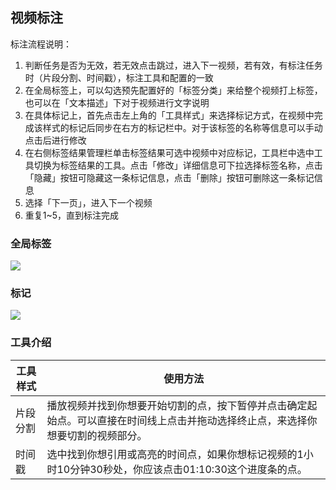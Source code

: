
## 视频标注

标注流程说明：

1. 判断任务是否为无效，若无效点击跳过，进入下一视频，若有效，有标注任务时（片段分割、时间戳），标注工具和配置的一致
2. 在全局标签上，可以勾选预先配置好的「标签分类」来给整个视频打上标签，也可以在「文本描述」下对于视频进行文字说明
3. 在具体标记上，首先点击左上角的「工具样式」来选择标记方式，在视频中完成该样式的标记后同步在右方的标记栏中。对于该标签的名称等信息可以手动点击后进行修改
4. 在右侧标签结果管理栏单击标签结果可选中视频中对应标记，工具栏中选中工具切换为标签结果的工具。点击「修改」详细信息可下拉选择标签名称，点击「隐藏」按钮可隐藏这一条标记信息，点击「删除」按钮可删除这一条标记信息
5. 选择「下一页」，进入下一个视频
6. 重复1~5，直到标注完成


### 全局标签

<img src={global} />


### 标记

<img src={tool} />


### 工具介绍

<table>
<thead>
    <tr>
        <th style={{ whiteSpace: 'nowrap' }}>工具样式</th>
        <th>使用方法</th>
    </tr>
    </thead>
    <tbody>
    <tr>
        <td>片段分割</td>
        <td>播放视频并找到你想要开始切割的点，按下暂停并点击确定起始点。可以直接在时间线上点击并拖动选择终止点，来选择你想要切割的视频部分。</td>
    </tr>
    <tr>
        <td>时间戳</td>
        <td>选中找到你想引用或高亮的时间点，如果你想标记视频的1小时10分钟30秒处，你应该点击01:10:30这个进度条的点。</td>
    </tr>
    </tbody>
</table>

